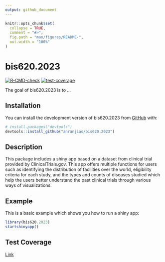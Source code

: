 ```yaml
---
output: github_document
---
```


<!-- README.md is generated from README.Rmd. Please edit that file -->

```r
knitr::opts_chunk$set(
  collapse = TRUE,
  comment = "#>",
  fig.path = "man/figures/README-",
  out.width = "100%"
)
```

# bis620.2023

<!-- badges: start -->
[![R-CMD-check](https://github.com/anranjiao/bis620.2023/actions/workflows/R-CMD-check.yaml/badge.svg)](https://github.com/anranjiao/bis620.2023/actions/workflows/R-CMD-check.yaml)
[![test-coverage](https://github.com/anranjiao/bis620.2023/actions/workflows/test-coverage.yaml/badge.svg)](https://github.com/anranjiao/bis620.2023/actions/workflows/test-coverage.yaml)
<!-- badges: end -->

The goal of bis620.2023 is to ...

## Installation

You can install the development version of bis620.2023 from [GitHub](https://github.com/) with:

``` r
# install.packages("devtools")
devtools::install_github("anranjiao/bis620.2023")
```

## Description

This package includes a shiny app based on a dataset from clinical trial provided by ClinicalTrials.gov. This app offers multiple functions for users such as identifying the distribution of facilities over the world, eligibility criteria for each study, and the types and counts of diseases studied which help the users better understand the past clinical trials through various ways of visualizations.

## Example

This is a basic example which shows you how to run a shiny app:

```r
library(bis620.2023)
startshinyapp()
```

## Test Coverage

[Link](https://github.com/anranjiao/bis620.2023/actions/runs/7082905028)
